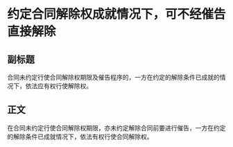 # 约定合同解除权成就情况下，可不经催告直接解除
## 副标题
合同未约定行使合同解除权期限及催告程序的，一方在约定的解除条件已成就的情况下，依法应有权行使解除权。
## 正文
在合同未约定行使合同解除权期限，亦未约定解除合同前要进行催告，一方在约定的解除条件已成就情况下，依法有权行使合同解除权。